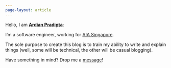 ```yaml
---
page-layout: article
---
```


Hello, I am [**Ardian Pradipta**](about.html): 

I'm a software engineer, working for [AIA Singapore](http://www.aia.com.sg).

The sole purpose to create this blog is to train my ability to write and explain things (well, some will be technical, the other will be casual blogging).

Have something in mind? Drop me a [message](mailto:hi@rdnpradipta.com)!